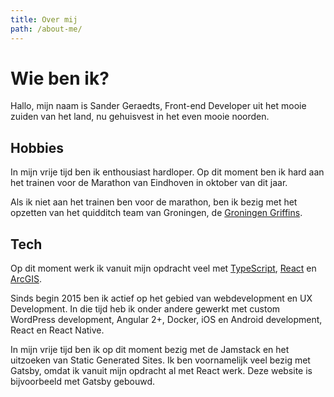```yaml
---
title: Over mij
path: /about-me/
---
```


# Wie ben ik?

Hallo, mijn naam is Sander Geraedts, Front-end Developer uit het mooie zuiden van het land, nu gehuisvest in het even mooie noorden.

## Hobbies

In mijn vrije tijd ben ik enthousiast hardloper. Op dit moment ben ik hard aan het trainen voor de Marathon van Eindhoven in oktober van dit jaar.

Als ik niet aan het trainen ben voor de marathon, ben ik bezig met het opzetten van het quidditch team van Groningen, de [Groningen Griffins](https://www.facebook.com/GroningenGriffins/).

## Tech

Op dit moment werk ik vanuit mijn opdracht veel met [TypeScript](https://www.typescriptlang.org/), [React](https://reactjs.org/) en [ArcGIS](https://www.arcgis.com/index.html).

Sinds begin 2015 ben ik actief op het gebied van webdevelopment en UX Development. In die tijd heb ik onder andere gewerkt met custom WordPress development, Angular 2+, Docker, iOS en Android development, React en React Native.

In mijn vrije tijd ben ik op dit moment bezig met de Jamstack en het uitzoeken van Static Generated Sites. Ik ben voornamelijk veel bezig met Gatsby, omdat ik vanuit mijn opdracht al met React werk. Deze website is bijvoorbeeld met Gatsby gebouwd.
